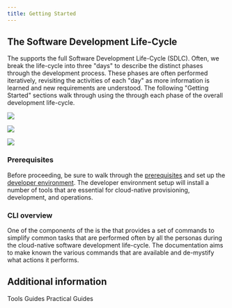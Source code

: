 ```yaml
---
title: Getting Started
---
```



## The Software Development Life-Cycle

The <Globals name="longName" /> supports the full Software Development Life-Cycle (SDLC). Often, we break the life-cycle
into three "days" to describe the distinct phases through the development process. These phases are often performed 
iteratively, revisiting the activities of each "day" as more information is learned and new requirements are understood.
The following "Getting Started" sections walk through using the <Globals name="tinyName" /> through each phase of the 
overall development life-cycle.

<Row>
<Column colLg={4} colMd={4} noGutterMdLeft>
<ArticleCard
    color="dark"
    title="Day 0 - Install"
    subTitle="Plan and create the environments that will be used for development and production, including the supporting tools"
    href="/getting-started-day-0"
    >

![](./images/sysadmins2.jpg)

</ArticleCard>
</Column>
<Column colLg={4} colMd={4} noGutterMdLeft>
<ArticleCard
    color="dark"
    title="Day 1 - Build and deploy"
    subTitle="Get started developing applications using cloud-native practices and approaches to deliver code efficiently with quality from the start"
    href="/getting-started-day-1"
    >

![](./images/code.jpg)

</ArticleCard>
</Column>
<Column colLg={4} colMd={4} noGutterMdLeft>
<ArticleCard
    color="dark"
    title="Day 2 - Run and manage"
    subTitle="Promote applications using cloud-native practices then monitor, manage, and support the application through operations processes"
    href="/getting-started-day-2"
    >

![](./images/operations.jpg)

</ArticleCard>
</Column>
</Row>

### Prerequisites

Before proceeding, be sure to walk through the [<Globals name="shortName" /> prerequisites](./prereqs) and set up the
[<Globals name="shortName" /> developer environment](./dev-env-setup). The developer environment setup will install a 
number of tools that are essential for cloud-native provisioning, development, and operations.

### CLI overview

One of the components of the <Globals name="shortName" /> is the [<Globals name="igccli" />](./cli) that provides a set
of commands to simplify common tasks that are performed often by all the personas during the cloud-native software
development life-cycle. The [<Globals name="igccli" />](./cli) documentation aims to make known the various commands
that are available and de-mystify what actions it performs.

## Additional information

<AnchorLinks>
  <AnchorLink to="/tools">Tools Guides</AnchorLink>
  <AnchorLink to="/practical">Practical Guides</AnchorLink>
</AnchorLinks>
